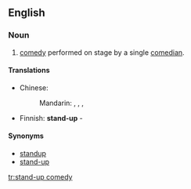 ==English==
{{wikipedia}}

===Noun===
{{en-noun|-|sg=[[stand]]-[[up]] [[comedy]]}}

# [[comedy]] performed on stage by a single [[comedian]].

====Translations====
{{trans-top}}
* Chinese:
*: Mandarin: {{i|mainland China}} {{t|zh|單口相聲|sc=Hani}}, {{t|zh|单口相声|tr=dānkǒu xiàngsheng|sc=Hani}}, {{i|Hong Kong}} {{t|zh|棟篤笑|sc=Hani}}, {{t|zh|栋笃笑|tr=dòngdǔxiào|sc=Hani}}
{{trans-mid}}
* Finnish: '''stand-up''' -{{t|fi|komedia}}
{{trans-bottom}}

====Synonyms====
*[[standup]]
*[[stand-up]]

[[tr:stand-up comedy]]